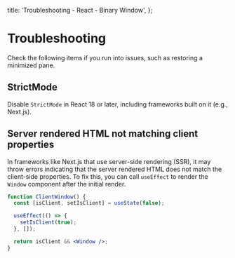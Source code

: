   title: 'Troubleshooting - React - Binary Window',
};

# Troubleshooting

Check the following items if you run into issues, such as restoring a minimized pane.

## StrictMode

Disable `StrictMode` in React 18 or later, including frameworks built on it (e.g., Next.js).

## Server rendered HTML not matching client properties

In frameworks like Next.js that use server-side rendering (SSR), it may throw errors indicating that the server rendered HTML does not match the client-side properties. To fix this, you can call `useEffect` to render the `Window` component after the initial render.

```jsx
function ClientWindow() {
  const [isClient, setIsClient] = useState(false);

  useEffect(() => {
    setIsClient(true);
  }, []);

  return isClient && <Window />;
}
```
